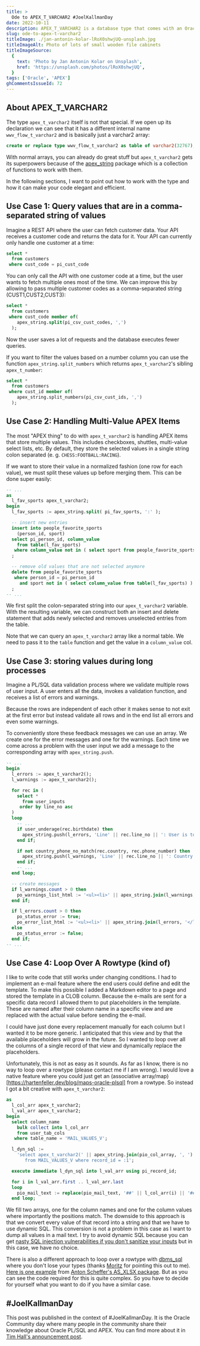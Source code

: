 ```yaml
---
title: >
  Ode to APEX_T_VARCHAR2 #JoelKallmanDay
date: 2022-10-11
description: APEX_T_VARCHAR2 is a database type that comes with an Oracle APEX installation. I use it quite frequently and think that with it you can write better code.
slug: ode-to-apex-t-varchar2
titleImage: ./jan-antonin-kolar-lRoX0shwjUQ-unsplash.jpg
titleImageAlt: Photo of lots of small wooden file cabinets
titleImageSource:
  {
    text: 'Photo by Jan Antonin Kolar on Unsplash',
    href: 'https://unsplash.com/photos/lRoX0shwjUQ',
  }
tags: ['Oracle', 'APEX']
ghCommentsIssueId: 72
---
```


## About APEX_T_VARCHAR2

The type `apex_t_varchar2` itself is not that special.
If we open up its declaration we can see that it has a different internal name `wwv_flow_t_varchar2` and is basically just a varchar2 array:

```sql
create or replace type wwv_flow_t_varchar2 as table of varchar2(32767);
```

With normal arrays, you can already do great stuff but `apex_t_varchar2` gets its superpowers because of the [apex_string](https://docs.oracle.com/en/database/oracle/apex/22.1/aeapi/APEX_STRING.html#GUID-CAFD987C-7382-4F0F-8CB9-1D3BD05F054A) package which is a collection of functions to work with them.

In the following sections, I want to point out how to work with the type and how it can make your code elegant and efficient.

## Use Case 1: Query values that are in a comma-separated string of values

Imagine a REST API where the user can fetch customer data. Your API receives a customer code and returns the data for it. Your API can currently only handle one customer at a time:

```sql
select *
  from customers
 where cust_code = pi_cust_code
```

You can only call the API with one customer code at a time, but the user wants to fetch multiple ones most of the time. We can improve this by allowing to pass multiple customer codes as a comma-separated string (CUST1,CUST2,CUST3):

```sql
select *
  from customers
 where cust_code member of(
    apex_string.split(pi_csv_cust_codes, ',')
  );
```

Now the user saves a lot of requests and the database executes fewer queries.

If you want to filter the values based on a number column you can use the function `apex_string.split_numbers` which returns `apex_t_varchar2`'s sibling `apex_t_number`:

```sql
select *
  from customers
 where cust_id member of(
    apex_string.split_numbers(pi_csv_cust_ids, ',')
  );
```

## Use Case 2: Handling Multi-Value APEX Items

The most "APEX thing" to do with `apex_t_varchar2` is handling APEX items that store multiple values. This includes checkboxes, shuttles, multi-value select lists, etc. By default, they store the selected values in a single string colon separated (e. g. `CHESS:FOOTBALL:RACING`).

If we want to store their value in a normalized fashion (one row for each value), we must split these values up before merging them. This can be done super easily:

```sql
-- ...
as
  l_fav_sports apex_t_varchar2;
begin
  l_fav_sports := apex_string.split( pi_fav_sports, ':' );

  -- insert new entries
  insert into people_favorite_sports
    (person_id, sport)
  select pi_person_id, column_value
    from table(l_fav_sports)
   where column_value not in ( select sport from people_favorite_sports where person_id = pi_person_id )
  ;

  -- remove old values that are not selected anymore
  delete from people_favorite_sports
   where person_id = pi_person_id
     and sport not in ( select column_value from table(l_fav_sports) )
  ;
-- ...
```

We first split the colon-separated string into our `apex_t_varchar2` variable. With the resulting variable, we can construct both an insert and delete statement that adds newly selected and removes unselected entries from the table.

Note that we can query an `apex_t_varchar2` array like a normal table. We need to pass it to the `table` function and get the value in a `column_value` col.

## Use Case 3: storing values during long processes

Imagine a PL/SQL data validation process where we validate multiple rows of user input. A user enters all the data, invokes a validation function, and receives a list of errors and warnings.

Because the rows are independent of each other it makes sense to not exit at the first error but instead validate all rows and in the end list all errors and even some warnings.

To conveniently store these feedback messages we can use an array. We create one for the error messages and one for the warnings. Each time we come across a problem with the user input we add a message to the corresponding array with `apex_string.push`.

```sql
-- ...
begin
  l_errors := apex_t_varchar2();
  l_warnings := apex_t_varchar2();

  for rec in (
    select *
      from user_inputs
     order by line_no asc
  )
  loop
    -- ...
    if user_underage(rec.birthdate) then
      apex_string.push(l_errors, 'Line' || rec.line_no || ': User is too young!');
    end if;

    if not country_phone_no_match(rec.country, rec.phone_number) then
      apex_string.push(l_warnings, 'Line' || rec.line_no || ': Country does not match with phone no country code!');
    end if;
    -- ...
  end loop;

  -- create messages
  if l_warnings.count > 0 then
    po_warnings_list_html := '<ul><li>' || apex_string.join(l_warnings, '</li><li>') || '</li></ul>';
  end if;

  if l_errors.count > 0 then
    po_status_error := true;
    po_error_list_html := '<ul><li>' || apex_string.join(l_errors, '</li><li>') || '</li></ul>';
  else
    po_status_error := false;
  end if;
-- ...
```

## Use Case 4: Loop Over A Rowtype (kind of)

I like to write code that still works under changing conditions.
I had to implement an e-mail feature where the end users could define and edit the template.
To make this possible I added a Markdown editor to a page and stored the template in a CLOB column.
Because the e-mails are sent for a specific data record I allowed them to put placeholders in the template.
These are named after their column name in a specific view and are replaced with the actual value before sending the e-mail.

I could have just done every replacement manually for each column but I wanted it to be more generic.
I anticipated that this view and by that the available placeholders will grow in the future.
So I wanted to loop over all the columns of a single record of that view and dynamically replace the placeholders.

Unfortunately, this is not as easy as it sounds.
As far as I know, there is no way to loop over a rowtype (please contact me if I am wrong).
I would love a native feature where you could just get an (associative array/map)[https://hartenfeller.dev/blog/maps-oracle-plsql] from a rowtype.
So instead I got a bit creative with `apex_t_varchar2`:

```sql
as
  l_col_arr apex_t_varchar2;
  l_val_arr apex_t_varchar2;
begin
  select column_name
    bulk collect into l_col_arr
    from user_tab_cols
   where table_name = 'MAIL_VALUES_V';

  l_dyn_sql :=
    'select apex_t_varchar2(' || apex_string.join(pio_col_array, ', ') || ')
       from MAIL_VALUES_V where record_id = :1';

  execute immediate l_dyn_sql into l_val_arr using pi_record_id;

  for i in l_val_arr.first .. l_val_arr.last
  loop
    pio_mail_text := replace(pio_mail_text, '##' || l_col_arr(i) || '##', l_val_arr(i));
  end loop;
```

We fill two arrays, one for the column names and one for the column values where importantly the positions match.
The downside to this approach is that we convert every value of that record into a string and that we have to use dynamic SQL.
This conversion is not a problem in this case as I want to dump all values in a mail text.
I try to avoid dynamic SQL because you can get [nasty SQL injection vulnerabilities if you don't sanitize your inputs](https://xkcd.com/327/) but in this case, we have no choice.

There is also a different approach to loop over a rowtype with [dbms_sql](https://docs.oracle.com/en/database/oracle/oracle-database/21/arpls/DBMS_SQL.html) where you don't lose your types (thanks [Moritz](https://twitter.com/commi235) for pointing this out to me).
[Here is one example](https://github.com/commi235/xlsx_builder/blob/07e6de54ad0a2cf4994a1ec2c64b70d8218db1b4/xlsx_builder_pkg.pkb#L2917-L3053) from [Anton Scheffer's AS_XLSX package](https://technology.amis.nl/languages/oracle-plsql/create-an-excel-file-with-plsql/).
But as you can see the code required for this is quite complex.
So you have to decide for yourself what you want to do if you have a similar case.

## #JoelKallmanDay

This post was published in the context of #JoelKallmanDay. It is the Oracle Community day where many people in the community share their knowledge about Oracle PL/SQL and APEX. You can find more about it in [Tim Hall's announcement post](https://oracle-base.com/blog/2022/09/27/joel-kallman-day-2022-announcement/).
